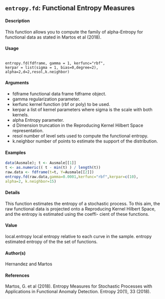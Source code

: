 

## ``entropy.fd``:  Functional Entropy Measures

#### Description 
This function allows you to compute the family of alpha-Entropy for functional data as stated in Martos et al (2018).

#### Usage

<pre><code>
entropy.fd(fdframe, gamma = 1, kerfunc="rbf",
kerpar = list(sigma = 1, bias=0,degree=2),
alpha=2,d=2,resol,k.neighbor)
</code></pre>

#### Arguments 
* fdframe functional data frame fdframe object.
* gamma regularization parameter.
* kerfunc kernel function (rbf or poly) to be used.
* kerpar a list of kernel parameters where sigma is the scale with both kernels.
* alpha Entropy parameter.
* d Dimension truncation in the Reproducing Kernel Hilbert Space representation.
* resol number of level sets used to compute the functional entropy.
* k.neighbor number of points to estimate the support of the distribution.

#### Examples 

```r
data(Ausmale); t <- Ausmale[[1]]
t <- as.numeric(( t - min(t) ) / length(t))
raw.data <- fdframe(t=t, Y=Ausmale[[2]])
entropy.fd(raw.data,gamma=0.0001,kerfunc="rbf",kerpar=c(10),
alpha=2, k.neighbor=15)
```

#### Details
This function estimates the entropy of a stochastic process. To this aim, the raw functional data is
projected onto a Reproducing Kernel Hilbert Space, and the entropy is estimated using the coeffi-
cient of these functions.

#### Value
local.entropy local entropy relative to each curve in the sample.
entropy estimated entropy of the the set of functions.

#### Author(s)
Hernandez and Martos

#### References
Martos, G. et al (2018). Entropy Measures for Stochastic Processes with Applications in Functional
Anomaly Detection. Entropy 20(1), 33 (2018).
